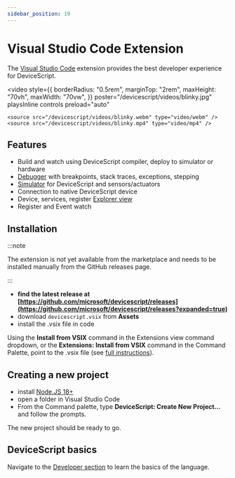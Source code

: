 ```yaml
---
sidebar_position: 19
---
```


# Visual Studio Code Extension

The [Visual Studio Code](https://code.visualstudio.com/) extension provides the best developer experience for DeviceScript.

<video
    style={{
        borderRadius: "0.5rem",
        marginTop: "2rem",
        maxHeight: "70vh",
        maxWidth: "70vw",
    }}
    poster="/devicescript/videos/blinky.jpg"
    playsInline
    controls
    preload="auto"
>
    <source src="/devicescript/videos/blinky.webm" type="video/webm" />
    <source src="/devicescript/videos/blinky.mp4" type="video/mp4" />
</video>

## Features

-   Build and watch using DeviceScript compiler, deploy to simulator or hardware
-   [Debugger](./vscode/debugging) with breakpoints, stack traces, exceptions, stepping
-   [Simulator](./vscode/simulation) for DeviceScript and sensors/actuators
-   Connection to native DeviceScript device
-   Device, services, register [Explorer view](./vscode/user-interface)
-   Register and Event watch

## Installation

:::note

The extension is not yet available from the marketplace and needs to be installed manually from the GitHub releases page.

:::

-   **find the latest release at [https://github.com/microsoft/devicescript/releases](https://github.com/microsoft/devicescript/releases?expanded=true)**
-   download `devicescript.vsix` from **Assets**
-   install the .vsix file in code

Using the **Install from VSIX** command in the Extensions view command dropdown,
or the **Extensions: Install from VSIX** command in the Command Palette, point to the .vsix file
(see [full instructions](https://code.visualstudio.com/docs/editor/extension-marketplace#_install-from-a-vsix)).

## Creating a new project

-   install [Node.JS 18+](https://nodejs.org/en/download/)
-   open a folder in Visual Studio Code
-   From the Command palette, type **DeviceScript: Create New Project...** and follow the prompts.

The new project should be ready to go.

## DeviceScript basics

Navigate to the [Developer section](/developer) to learn the basics of the language.
